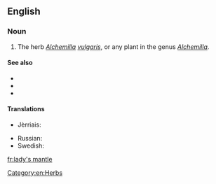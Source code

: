 ==English==

===Noun===
{{en-noun|sg=[[lady]][['s]] [[mantle]]}}

# The herb ''[[Alchemilla]] [[vulgaris]]'', or any plant in the genus ''[[Alchemilla]]''.

====See also====
* {{pedialite|Alchemilla}}
* {{specieslite|Alchemilla}}
* {{commonslite|Alchemilla vulgaris}}

====Translations====
{{trans-top|a herb}}
* Jèrriais: {{tø|roa-jer|pentecôte|f}}
{{trans-mid}}
* Russian: {{t+|ru|манжетка|f|sc=Cyrl|tr=manžétka|alt=манже́тка}}
* Swedish: {{t-|sv|daggkåpa|c}}
{{trans-bottom}}

[[Category:en:Herbs]]

[[fr:lady's mantle]]